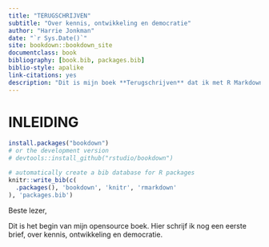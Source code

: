 ```yaml
--- 
title: "TERUGSCHRIJVEN"
subtitle: "Over kennis, ontwikkeling en democratie" 
author: "Harrie Jonkman"
date: "`r Sys.Date()`"
site: bookdown::bookdown_site
documentclass: book
bibliography: [book.bib, packages.bib]
biblio-style: apalike
link-citations: yes
description: "Dit is mijn boek **Terugschrijven** dat ik met R Markdown en **bookdown** (https://github.com/rstudio/bookdown) zal publiceren. Dit is een bewerking van mijn blog Terugschrijven dat je op mijn website kunt vinden https://www.harriejonkman.nl."
---
```


# INLEIDING 


```r
install.packages("bookdown")
# or the development version
# devtools::install_github("rstudio/bookdown")
```


```r
# automatically create a bib database for R packages
knitr::write_bib(c(
  .packages(), 'bookdown', 'knitr', 'rmarkdown'
), 'packages.bib')
```

Beste lezer,


Dit is het begin van mijn opensource boek. Hier schrijf ik nog een eerste brief, over kennis, ontwikkeling en democratie.